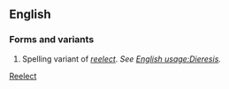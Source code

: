 ==English==
===Forms and variants===
# Spelling variant of ''[[reelect]]''.  ''See [[English usage:Dieresis]].''

[[Category:English words spelled with diacritics or ligatures|Reelect]]